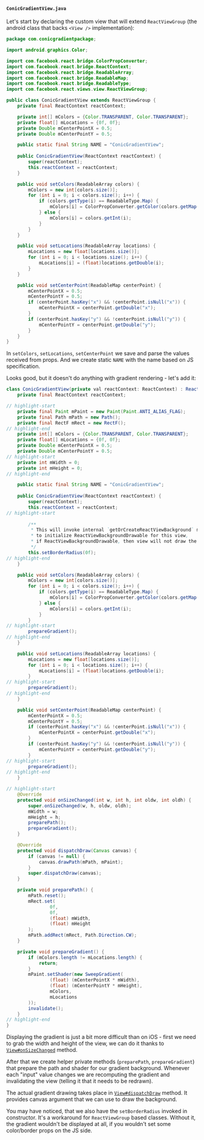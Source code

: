 #### `ConicGradientView.java`

Let's start by declaring the custom view that will extend `ReactViewGroup` (the android class that backs `<View />` implementation):

```java title="android/src/newarch/java/com/conicgradientpackage/ConicGradientView.java"
package com.conicgradientpackage;

import android.graphics.Color;

import com.facebook.react.bridge.ColorPropConverter;
import com.facebook.react.bridge.ReactContext;
import com.facebook.react.bridge.ReadableArray;
import com.facebook.react.bridge.ReadableMap;
import com.facebook.react.bridge.ReadableType;
import com.facebook.react.views.view.ReactViewGroup;

public class ConicGradientView extends ReactViewGroup {
    private final ReactContext reactContext;

    private int[] mColors = {Color.TRANSPARENT, Color.TRANSPARENT};
    private float[] mLocations = {0f, 0f};
    private Double mCenterPointX = 0.5;
    private Double mCenterPointY = 0.5;

    public static final String NAME = "ConicGradientView";
    
    public ConicGradientView(ReactContext reactContext) {
        super(reactContext);
        this.reactContext = reactContext;
    }

    public void setColors(ReadableArray colors) {
        mColors = new int[colors.size()];
        for (int i = 0; i < colors.size(); i++) {
            if (colors.getType(i) == ReadableType.Map) {
                mColors[i] = ColorPropConverter.getColor(colors.getMap(i), reactContext);
            } else {
                mColors[i] = colors.getInt(i);
            }
        }
    }

    public void setLocations(ReadableArray locations) {
        mLocations = new float[locations.size()];
        for (int i = 0; i < locations.size(); i++) {
            mLocations[i] = (float)locations.getDouble(i);
        }
    }

    public void setCenterPoint(ReadableMap centerPoint) {
        mCenterPointX = 0.5;
        mCenterPointY = 0.5;
        if (centerPoint.hasKey("x") && !centerPoint.isNull("x")) {
            mCenterPointX = centerPoint.getDouble("x");
        }
        if (centerPoint.hasKey("y") && !centerPoint.isNull("y")) {
            mCenterPointY = centerPoint.getDouble("y");
        }
    }
}
```

In `setColors`, `setLocations`, `setCenterPoint` we save and parse the values received from props.
And we create static `NAME` with the name based on JS specification.

Looks good, but it doesn't do anything with gradient rendering - let's add it:

```java title="android/src/main/java/com/conicgradientpackage/ConicGradientView.java"
class ConicGradientView(private val reactContext: ReactContext) : ReactViewGroup(reactContext) {
    private final ReactContext reactContext;

// highlight-start
    private final Paint mPaint = new Paint(Paint.ANTI_ALIAS_FLAG);
    private final Path mPath = new Path();
    private final RectF mRect = new RectF();
// highlight-end
    private int[] mColors = {Color.TRANSPARENT, Color.TRANSPARENT};
    private float[] mLocations = {0f, 0f};
    private Double mCenterPointX = 0.5;
    private Double mCenterPointY = 0.5;
// highlight-start
    private int mWidth = 0;
    private int mHeight = 0;
// highlight-end

    public static final String NAME = "ConicGradientView";
    
    public ConicGradientView(ReactContext reactContext) {
        super(reactContext);
        this.reactContext = reactContext;
// highlight-start
 
        /**
         * This will invoke internal `getOrCreateReactViewBackground` method
         * to initialize ReactViewBackgroundDrawable for this view,
         * if ReactViewBackgroundDrawable, then view will not draw the gradient
         */
        this.setBorderRadius(0f);
// highlight-end
    }

    public void setColors(ReadableArray colors) {
        mColors = new int[colors.size()];
        for (int i = 0; i < colors.size(); i++) {
            if (colors.getType(i) == ReadableType.Map) {
                mColors[i] = ColorPropConverter.getColor(colors.getMap(i), reactContext);
            } else {
                mColors[i] = colors.getInt(i);
            }
        }
// highlight-start
        prepareGradient();
// highlight-end
    }

    public void setLocations(ReadableArray locations) {
        mLocations = new float[locations.size()];
        for (int i = 0; i < locations.size(); i++) {
            mLocations[i] = (float)locations.getDouble(i);
        }
// highlight-start
        prepareGradient();
// highlight-end
    }

    public void setCenterPoint(ReadableMap centerPoint) {
        mCenterPointX = 0.5;
        mCenterPointY = 0.5;
        if (centerPoint.hasKey("x") && !centerPoint.isNull("x")) {
            mCenterPointX = centerPoint.getDouble("x");
        }
        if (centerPoint.hasKey("y") && !centerPoint.isNull("y")) {
            mCenterPointY = centerPoint.getDouble("y");
        }
// highlight-start
        prepareGradient();
// highlight-end
    }

// highlight-start
    @Override
    protected void onSizeChanged(int w, int h, int oldw, int oldh) {
        super.onSizeChanged(w, h, oldw, oldh);
        mWidth = w;
        mHeight = h;
        preparePath();
        prepareGradient();
    }

    @Override
    protected void dispatchDraw(Canvas canvas) {
        if (canvas != null) {
            canvas.drawPath(mPath, mPaint);
        }
        super.dispatchDraw(canvas);
    }

    private void preparePath() {
        mPath.reset();
        mRect.set(
                0f,
                0f,
                (float) mWidth,
                (float) mHeight
        );
        mPath.addRect(mRect, Path.Direction.CW);
    }

    private void prepareGradient() {
        if (mColors.length != mLocations.length) {
            return;
        }
        mPaint.setShader(new SweepGradient(
                (float) (mCenterPointX * mWidth),
                (float) (mCenterPointY * mHeight),
                mColors,
                mLocations
        ));
        invalidate();
    }
// highlight-end
}
```

Displaying the gradient is just a bit more difficult than on iOS - first we need to grab the width and height of the view,
we can do it thanks to [`View#onSizeChanged`](https://developer.android.com/reference/android/view/View#onSizeChanged(int,%20int,%20int,%20int)) method.

After that we create helper private methods (`preparePath`, `prepareGradient`) that prepare the path and shader for our gradient background.
Whenever each "input" value changes we are recomputing the gradient and invalidating the view (telling it that it needs to be redrawn).

The actual gradient drawing takes place in [`View#dispatchDraw`](https://developer.android.com/reference/android/view/View#dispatchDraw(android.graphics.Canvas)) method.
It provides canvas argument that we can use to draw the background.

You may have noticed, that we also have the `setBorderRadius` invoked in constructor.
It's a workaround for `ReactViewGroup` based classes. Without it, the gradient wouldn't be displayed at all, if you wouldn't set some color/border props on the JS side.
